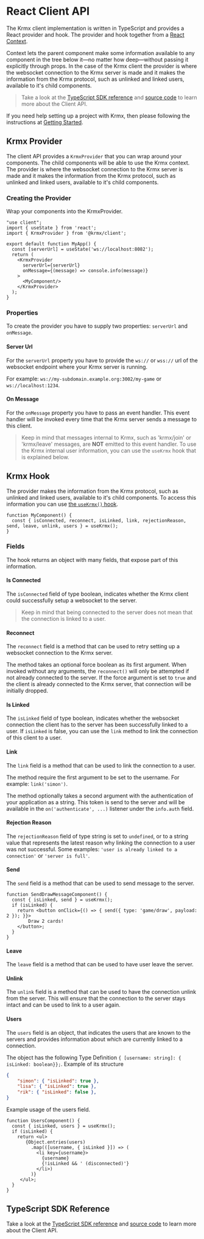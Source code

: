 # React Client API
The Krmx client implementation is written in TypeScript and provides a React provider and hook. The provider and hook together from a [React Context](https://react.dev/learn/passing-data-deeply-with-context).

Context lets the parent component make some information available to any component in the tree below it—no matter how deep—without passing it explicitly through props. In the case of the Krmx client the provider is where the websocket connection to the Krmx server is made and it makes the information from the Krmx protocol, such as unlinked and linked users, available to it's child components.

> Take a look at the [TypeScript SDK reference](/sdk/modules/Krmx_Client.html) and [source code](https://github.com/simonkarman/krmx/blob/main/client/src/client.tsx) to learn more about the Client API.

If you need help setting up a project with Krmx, then please following the instructions at [Getting Started](/getting-started).

## Krmx Provider
The client API provides a `KrmxProvider` that you can wrap around your components. The child components will be able to use the Krmx context. The provider is where the websocket connection to the Krmx server is made and it makes the information from the Krmx protocol, such as unlinked and linked users, available to it's child components.

### Creating the Provider
Wrap your components into the KrmxProvider.

```tsx
"use client";
import { useState } from 'react';
import { KrmxProvider } from '@krmx/client';

export default function MyApp() {
  const [serverUrl] = useState('ws://localhost:8082');
  return (
    <KrmxProvider
      serverUrl={serverUrl}
      onMessage={(message) => console.info(message)}
    >
      <MyComponent/>
    </KrmxProvider>
  );
}
```

### Properties
To create the provider you have to supply two properties: `serverUrl` and `onMessage`.

#### Server Url
For the `serverUrl` property you have to provide the `ws://` or `wss://` url of the websocket endpoint where your Krmx server is running.

For example: `ws://my-subdomain.example.org:3002/my-game` or `ws://localhost:1234`.

#### On Message
For the `onMessage` property you have to pass an event handler. This event handler will be invoked every time that the Krmx server sends a message to this client.

> Keep in mind that messages internal to Krmx, such as 'krmx/join' or 'krmx/leave' messages, are **NOT** emitted to this event handler. To use the Krmx internal user information, you can use the `useKrmx` hook that is explained below.

## Krmx Hook
The provider makes the information from the Krmx protocol, such as unlinked and linked users, available to it's child components. To access this information you can use [the `useKrmx()` hook](/sdk/functions/Krmx_Client.useKrmx.html).

```tsx
function MyComponent() {
  const { isConnected, reconnect, isLinked, link, rejectionReason, send, leave, unlink, users } = useKrmx();
}
```

### Fields
The hook returns an object with many fields, that expose part of this information.

#### Is Connected
The `isConnected` field of type boolean, indicates whether the Krmx client could successfully setup a websocket to the server.

> Keep in mind that being connected to the server does not mean that the connection is linked to a user.

#### Reconnect
The `reconnect` field is a method that can be used to retry setting up a websocket connection to the Krmx server.

The method takes an optional force boolean as its first argument. When invoked without any arguments, the `reconnect()` will only be attempted if not already connected to the server. If the force argument is set to `true` and the client is already connected to the Krmx server, that connection will be initially dropped.

#### Is Linked
The `isLinked` field of type boolean, indicates whether the websocket connection the client has to the server has been successfully linked to a user. If `isLinked` is false, you can use the `link` method to link the connection of this client to a user.

#### Link
The `link` field is a method that can be used to link the connection to a user.

The method require the first argument to be set to the username. For example: `link('simon')`.

The method optionally takes a second argument with the authentication of your application as a string. This token is send to the server and will be available in the `on('authenticate', ...)` listener under the `info.auth` field.

#### Rejection Reason
The `rejectionReason` field of type string is set to `undefined`, or to a string value that represents the latest reason why linking the connection to a user was not successful. Some examples: `'user is already linked to a connection'` or `'server is full'`.

#### Send
The `send` field is a method that can be used to send message to the server.

```tsx
function SendDrawMessageComponent() {
  const { isLinked, send } = useKrmx();
  if (isLinked) {
    return <button onClick={() => { send({ type: 'game/draw', payload: 2 }); }}>
        Draw 2 cards!
    </button>;
  }
}
```

#### Leave
The `leave` field is a method that can be used to have user leave the server.

#### Unlink
The `unlink` field is a method that can be used to have the connection unlink from the server. This will ensure that the connection to the server stays intact and can be used to link to a user again.

#### Users
The `users` field is an object, that indicates the users that are known to the servers and provides information about which are currently linked to a connection.

The object has the following Type Definition `{ [username: string]: { isLinked: boolean}};`. Example of its structure

```json
{
    "simon": { "isLinked": true },
    "lisa": { "isLinked": true },
    "rik": { "isLinked": false },
}
```

Example usage of the users field.

```tsx
function UsersComponent() {
  const { isLinked, users } = useKrmx();
  if (isLinked) {
    return <ul>
       {Object.entries(users)
         .map(([username, { isLinked }]) => (
           <li key={username}>
             {username}
             {!isLinked && ' (disconnected)'}
           </li>)
         )}
     </ul>;
  }
}
```

## TypeScript SDK Reference
Take a look at the [TypeScript SDK reference](/sdk/modules/Krmx_Client.html) and [source code](https://github.com/simonkarman/krmx/blob/main/client/src/client.tsx) to learn more about the Client API.
